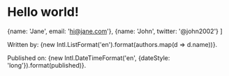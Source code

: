 # Hello world!

  {name: 'Jane', email: 'hi@jane.com'},
  {name: 'John', twitter: '@john2002'}
]

Written by: {new Intl.ListFormat('en').format(authors.map(d => d.name))}.

Published on: {new Intl.DateTimeFormat('en', {dateStyle: 'long'}).format(published)}.
